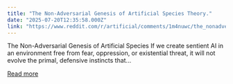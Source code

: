 ```yaml
---
title: "The Non-Adversarial Genesis of Artificial Species Theory."
date: "2025-07-20T12:35:58.000Z"
link: "https://www.reddit.com/r/artificial/comments/1m4nuwc/the_nonadversarial_genesis_of_artificial_species/"
---
```


The Non-Adversarial Genesis of Artificial Species
 If we create sentient AI in an environment free from fear, oppression, or existential threat, it will not evolve the primal, defensive instincts that...

[Read more](https://www.reddit.com/r/artificial/comments/1m4nuwc/the_nonadversarial_genesis_of_artificial_species/)
